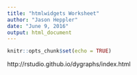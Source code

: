 ```yaml
---
title: "htmlwidgets Worksheet"
author: "Jason Heppler"
date: "June 9, 2016"
output: html_document
---
```


```r
knitr::opts_chunk$set(echo = TRUE)
```

http://rstudio.github.io/dygraphs/index.html
